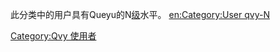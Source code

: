 此分类中的用户具有Queyu的N[[Wikipedia:巴別#開始使用巴別語言模板|级]]水平。
[[Category:Qvy_使用者|Category:Qvy 使用者]]
[[en:Category:User_qvy-N|en:Category:User qvy-N]]